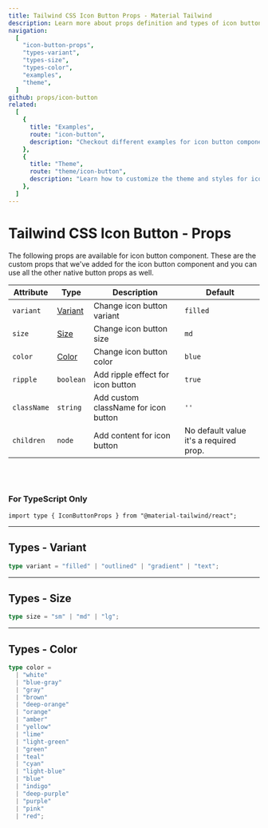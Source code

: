 ```yaml
---
title: Tailwind CSS Icon Button Props - Material Tailwind
description: Learn more about props definition and types of icon button component.
navigation:
  [
    "icon-button-props",
    "types-variant",
    "types-size",
    "types-color",
    "examples",
    "theme",
  ]
github: props/icon-button
related:
  [
    {
      title: "Examples",
      route: "icon-button",
      description: "Checkout different examples for icon button component.",
    },
    {
      title: "Theme",
      route: "theme/icon-button",
      description: "Learn how to customize the theme and styles for icon button component.",
    },
  ]
---
```


# Tailwind CSS Icon Button - Props

<span id="icon-button-props" className="scroll-mt-48" />
The following props are available for icon button component. These are the custom
props that we've added for the icon button component and you can use all the other
native button props as well.

| Attribute   | Type                      | Description                          | Default                                |
| ----------- | ------------------------- | ------------------------------------ | -------------------------------------- |
| `variant`   | [Variant](#types-variant) | Change icon button variant           | <Code>filled</Code>                    |
| `size`      | [Size](#types-size)       | Change icon button size              | <Code>md</Code>                        |
| `color`     | [Color](#types-color)     | Change icon button color             | <Code>blue</Code>                      |
| `ripple`    | <Code>boolean</Code>      | Add ripple effect for icon button    | <Code>true</Code>                      |
| `className` | <Code>string</Code>       | Add custom className for icon button | `''`                                   |
| `children`  | <Code>node</Code>         | Add content for icon button          | No default value it's a required prop. |

<br />
<br />

### For TypeScript Only

```tsx
import type { IconButtonProps } from "@material-tailwind/react";
```

---

## Types - Variant

<span id="types-variant" className="scroll-mt-48" />

```ts
type variant = "filled" | "outlined" | "gradient" | "text";
```

---

## Types - Size

<span id="types-size" className="scroll-mt-48" />

```ts
type size = "sm" | "md" | "lg";
```

---

## Types - Color

<span id="types-color" className="scroll-mt-48" />

```ts
type color =
  | "white"
  | "blue-gray"
  | "gray"
  | "brown"
  | "deep-orange"
  | "orange"
  | "amber"
  | "yellow"
  | "lime"
  | "light-green"
  | "green"
  | "teal"
  | "cyan"
  | "light-blue"
  | "blue"
  | "indigo"
  | "deep-purple"
  | "purple"
  | "pink"
  | "red";
```

<span id="examples" className="scroll-mt-48" />
<span id="theme" className="scroll-mt-48" />
